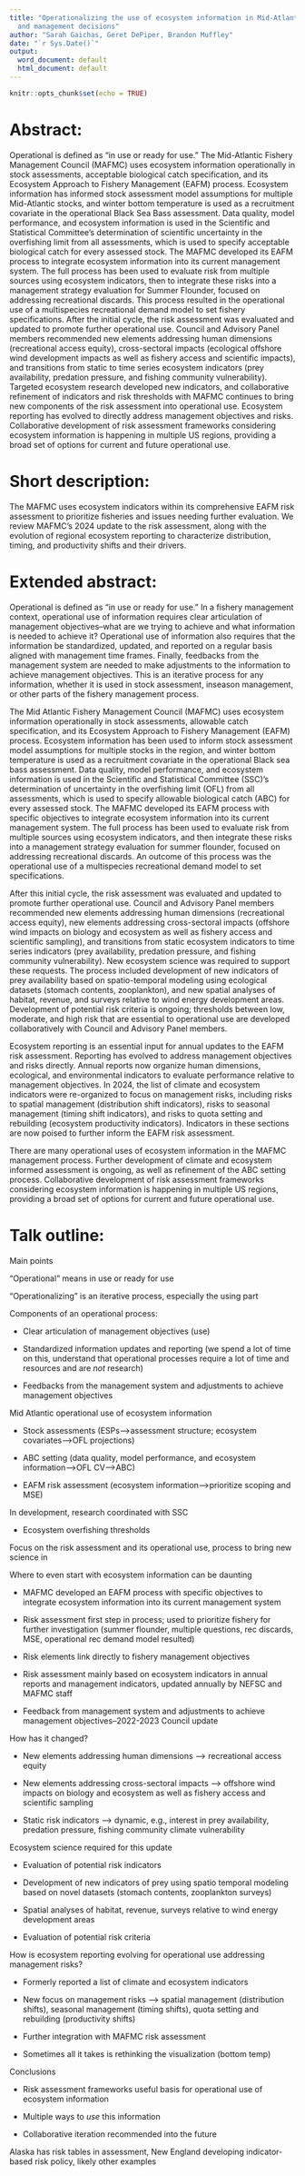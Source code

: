 ```yaml
---
title: "Operationalizing the use of ecosystem information in Mid-Atlantic science
  and management decisions"
author: "Sarah Gaichas, Geret DePiper, Brandon Muffley"
date: "`r Sys.Date()`"
output:
  word_document: default
  html_document: default
---
```


```r
knitr::opts_chunk$set(echo = TRUE)
```


# Abstract:

Operational is defined as "in use or ready for use." The Mid-Atlantic Fishery Management Council (MAFMC) uses ecosystem information operationally in stock assessments, acceptable biological catch specification, and its Ecosystem Approach to Fishery Management (EAFM) process. Ecosystem information has informed stock assessment model assumptions for multiple Mid-Atlantic stocks, and winter bottom temperature is used as a recruitment covariate in the operational Black Sea Bass assessment. Data quality, model performance, and ecosystem information is used in the Scientific and Statistical Committee's determination of scientific uncertainty in the overfishing limit from all assessments, which is used to specify acceptable biological catch for every assessed stock. The MAFMC developed its EAFM process to integrate ecosystem information into its current management system. The full process has been used to evaluate risk from multiple sources using ecosystem indicators, then to integrate these risks into a management strategy evaluation for Summer Flounder, focused on addressing recreational discards. This process resulted in the operational use of a multispecies recreational demand model to set fishery specifications. After the initial cycle, the risk assessment was evaluated and updated to promote further operational use. Council and Advisory Panel members recommended new elements addressing human dimensions (recreational access equity), cross-sectoral impacts (ecological offshore wind development impacts as well as fishery access and scientific impacts), and transitions from static to time series ecosystem indicators (prey availability, predation pressure, and fishing community vulnerability). Targeted ecosystem research developed new indicators, and collaborative refinement of indicators and risk thresholds with MAFMC continues to bring new components of the risk assessment into operational use. Ecosystem reporting has evolved to directly address management objectives and risks. Collaborative development of risk assessment frameworks considering ecosystem information is happening in multiple US regions, providing a broad set of options for current and future operational use. 


# Short description:

The MAFMC uses ecosystem indicators within its comprehensive EAFM risk assessment to prioritize fisheries and issues needing further evaluation. We review MAFMC's 2024 update to the risk assessment, along with the evolution of regional ecosystem reporting to characterize distribution, timing, and productivity shifts and their drivers. 



# Extended abstract:

Operational is defined as "in use or ready for use." In a fishery management context, operational use of information requires clear articulation of management objectives--what are we trying to achieve and what information is needed to achieve it? Operational use of information also requires that the information be standardized, updated, and reported on a regular basis aligned with management time frames. Finally, feedbacks from the management system are needed to make adjustments to the information to achieve management objectives. This is an iterative process for any information, whether it is used in stock assessment, inseason management, or other parts of the fishery management process.

The Mid Atlantic Fishery Management Council (MAFMC) uses ecosystem information operationally in stock assessments, allowable catch specification, and its Ecosystem Approach to Fishery Management (EAFM) process. Ecosystem information has been used to inform stock assessment model assumptions for multiple stocks in the region, and winter bottom temperature is used as a recruitment covariate in the operational Black sea bass assessment. Data quality, model performance, and ecosystem information is used in the Scientific and Statistical Committee (SSC)'s determination of uncertainty in the overfishing limit (OFL) from all assessments, which is used to specify allowable biological catch (ABC) for every assessed stock. The MAFMC developed its EAFM process with specific objectives to integrate ecosystem information into its current management system. The full process has been used to evaluate risk from multiple sources using ecosystem indicators, and then integrate these risks into a management strategy evaluation for summer flounder, focused on addressing recreational discards. An outcome of this process was the operational use of a multispecies recreational demand model to set specifications. 

After this initial cycle, the risk assessment was evaluated and updated to promote further operational use. Council and Advisory Panel members recommended new elements addressing human dimensions (recreational access equity), new elements addressing cross-sectoral impacts (offshore wind impacts on biology and ecosystem as well as fishery access and scientific sampling), and transitions from static ecosystem indicators to time series indicators (prey availability, predation pressure, and fishing community vulnerability). New ecosystem science was required to support these requests. The process included development of new indicators of prey availability based on spatio-temporal modeling using ecological datasets (stomach contents, zooplankton), and new spatial analyses of habitat, revenue, and surveys relative to wind energy development areas. Development of potential risk criteria is ongoing; thresholds between low, moderate, and high risk that are essential to operational use are developed collaboratively with Council and Advisory Panel members. 

Ecosystem reporting is an essential input for annual updates to the EAFM risk assessment. Reporting has evolved to address management objectives and risks directly. Annual reports now organize human dimensions, ecological, and environmental indicators to evaluate performance relative to management objectives. In 2024, the list of climate and ecosystem indicators were re-organized to focus on management risks, including risks to spatial management (distribution shift indicators), risks to seasonal management (timing shift indicators), and risks to quota setting and rebuilding (ecosystem productivity indicators). Indicators in these sections are now poised to further inform the EAFM risk assessment.

There are many operational uses of ecosystem information in the MAFMC management process. Further development of climate and ecosystem informed assessment is ongoing, as well as refinement of the ABC setting process. Collaborative development of risk assessment frameworks considering ecosystem information is happening in multiple US regions, providing a broad set of options for current and future operational use. 


# Talk outline:

Main points

"Operational" means in use or ready for use

"Operationalizing" is an iterative process, especially the using part

Components of an operational process:

*  Clear articulation of management objectives (use)

*  Standardized information updates and reporting (we spend a lot of time on this, understand that operational processes require a lot of time and resources and are *not* research)

*  Feedbacks from the management system and adjustments to achieve management objectives

Mid Atlantic operational use of ecosystem information

*  Stock assessments (ESPs-->assessment structure; ecosystem covariates-->OFL projections)

*  ABC setting (data quality, model performance, and ecosystem information-->OFL CV-->ABC)

*  EAFM risk assessment (ecosystem information-->prioritize scoping and MSE)

In development, research coordinated with SSC

*  Ecosystem overfishing thresholds

Focus on the risk assessment and its operational use, process to bring new science in

Where to even start with ecosystem information can be daunting

*  MAFMC developed an EAFM process with specific objectives to integrate ecosystem information into its current management system

*  Risk assessment first step in process; used to prioritize fishery for further investigation (summer flounder, multiple questions, rec discards, MSE, operational rec demand model resulted)

*  Risk elements link directly to fishery management objectives

*  Risk assessment mainly based on ecosystem indicators in annual reports and management indicators, updated annually by NEFSC and MAFMC staff

*  Feedback from management system and adjustments to achieve management objectives--2022-2023 Council update

How has it changed?

*  New elements addressing human dimensions --> recreational access equity

*  New elements addressing cross-sectoral impacts --> offshore wind impacts on biology and ecosystem as well as fishery access and scientific sampling

*  Static risk indicators --> dynamic, e.g., interest in prey availability, predation pressure, fishing community climate vulnerability

Ecosystem science required for this update

*  Evaluation of potential risk indicators

*  Development of new indicators of prey using spatio temporal modeling based on novel datasets (stomach contents, zooplankton surveys)

*  Spatial analyses of habitat, revenue, surveys relative to wind energy development areas

*  Evaluation of potential risk criteria

How is ecosystem reporting evolving for operational use addressing management risks?

*  Formerly reported a list of climate and ecosystem indicators

*  New focus on management risks --> spatial management (distribution shifts), seasonal management (timing shifts), quota setting and rebuilding (productivity shifts)

*  Further integration with MAFMC risk assessment 

*  Sometimes all it takes is rethinking the visualization (bottom temp)


Conclusions

*  Risk assessment frameworks useful basis for operational use of ecosystem information

*  Multiple ways to *use* this information

*  Collaborative iteration recommended into the future

Alaska has risk tables in assessment, New England developing indicator-based risk policy, likely other examples






